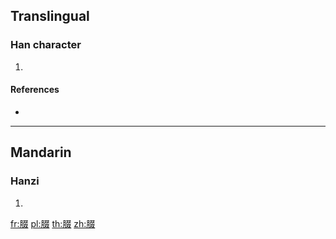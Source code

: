 {{character info/new}}
==Translingual==

===Han character===
{{Han char|rn=130|rad=肉|as=08|sn=12|four=77247|canj=BEEE}}

# {{defn|Han|sort=肉08}}

====References====
* {{Han ref|kx=0987.030|dkj=29623|dj=1439.140|hdz=32093.070|uh=814F|ud=33103|bh=DB4D|bd=56141}}

----

==Mandarin==

===Hanzi===
{{cmn-hanzi|pin=[[chuò]] ([[chuo4]])|wg=ch'o<sup>4</sup>}}

# {{defn|lang=cmn|sort=肉08}}

[[fr:腏]]
[[pl:腏]]
[[th:腏]]
[[zh:腏]]